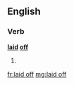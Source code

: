 ==English==

===Verb===
'''[[laid]] [[off]]'''

# {{en-past of|lay off}}

[[fr:laid off]]
[[mg:laid off]]